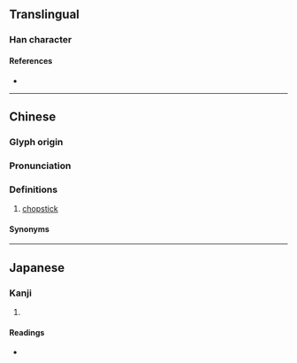 {{character info/new}}
==Translingual==

===Han character===
{{Han char|rn=75|rad=木|as=07|sn=11|four=54038|canj=DKOO|ids=⿰木夾}}

====References====
* {{Han ref|kx=0529.120|dkj=14857|hdz=21212.040|uh=689C|ud=26780|bh=D5B3|bd=54707}}

----

==Chinese==
{{zh-forms|s=𬂩}}

===Glyph origin===
{{Han etym}}

===Pronunciation===
{{zh-pron
|m=jiā
|c=gaap3
|mc=y
|oc=y
|ma=
|cat=n
}}

===Definitions===
{{zh-hanzi}}

# [[chopstick]]

====Synonyms====
{{zh-dial|筷子}}

----

==Japanese==

===Kanji===
{{ja-kanji|grade=|rs=木07}}

# {{rfdef|ja|sort=木07}}

====Readings====
* {{ja-readings|on=[[きょう]] (kyō), [[こう]] (kō)|kun=[[そえいた]] (soeita)}}